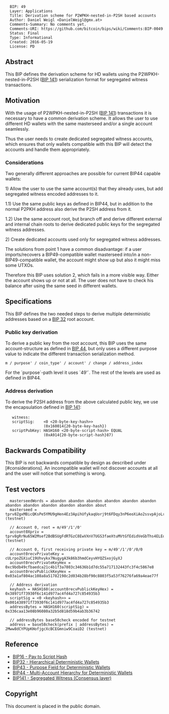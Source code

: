 <pre>
  BIP: 49
  Layer: Applications
  Title: Derivation scheme for P2WPKH-nested-in-P2SH based accounts
  Author: Daniel Weigl <DanielWeigl@gmx.at>
  Comments-Summary: No comments yet.
  Comments-URI: https://github.com/bitcoin/bips/wiki/Comments:BIP-0049
  Status: Final
  Type: Informational
  Created: 2016-05-19
  License: PD
</pre>

==Abstract==

This BIP defines the derivation scheme for HD wallets using the P2WPKH-nested-in-P2SH ([[bip-0141.mediawiki|BIP 141]]) serialization format for segregated witness transactions.

==Motivation==

With the usage of P2WPKH-nested-in-P2SH ([[bip-0141.mediawiki#p2wpkh-nested-in-bip16-p2sh|BIP 141]]) transactions it is necessary to have a common derivation scheme.
It allows the user to use different HD wallets with the same masterseed and/or a single account seamlessly.

Thus the user needs to create dedicated segregated witness accounts, which ensures that only wallets compatible with this BIP
will detect the accounts and handle them appropriately.

===Considerations===
Two generally different approaches are possible for current BIP44 capable wallets:

1) Allow the user to use the same account(s) that they already uses, but add segregated witness encoded addresses to it.

1.1) Use the same public keys as defined in BIP44, but in addition to the normal P2PKH address also derive the P2SH address from it.

1.2) Use the same account root, but branch off and derive different external and internal chain roots to derive dedicated public keys for the segregated witness addresses.

2) Create dedicated accounts used only for segregated witness addresses.

The solutions from point 1 have a common disadvantage: if a user imports/recovers a BIP49-compatible wallet masterseed into/in a non-BIP49-compatible wallet, the account might show up but also it might miss some UTXOs.

Therefore this BIP uses solution 2, which fails in a more visible way. Either the account shows up or not at all. The user does not have to check his balance after using the same seed in different wallets.


==Specifications==

This BIP defines the two needed steps to derive multiple deterministic addresses based on a [[bip-0032.mediawiki|BIP 32]] root account.

===Public key derivation===

To derive a public key from the root account, this BIP uses the same account-structure as defined in
[[bip-0044.mediawiki|BIP 44]], but only uses a different purpose value to indicate the different transaction
serialization method.

<pre>
m / purpose' / coin_type' / account' / change / address_index
</pre>

For the `purpose`-path level it uses `49'`. The rest of the levels are used as defined in BIP44.


===Address derivation===

To derive the P2SH address from the above calculated public key, we use the encapsulation defined in [[bip-0141.mediawiki#p2wpkh-nested-in-bip16-p2sh|BIP 141]]:

    witness:      <signature> <pubkey>
    scriptSig:    <0 <20-byte-key-hash>>
                  (0x160014{20-byte-key-hash})
    scriptPubKey: HASH160 <20-byte-script-hash> EQUAL
                  (0xA914{20-byte-script-hash}87)

==Backwards Compatibility==

This BIP is not backwards compatible by design as described under [#considerations]. An incompatible wallet will not discover accounts at all and the user will notice that something is wrong.


==Test vectors==

<pre>
  masterseedWords = abandon abandon abandon abandon abandon abandon abandon abandon abandon abandon abandon about
  masterseed = tprv8ZgxMBicQKsPe5YMU9gHen4Ez3ApihUfykaqUorj9t6FDqy3nP6eoXiAo2ssvpAjoLroQxHqr3R5nE3a5dU3DHTjTgJDd7zrbniJr6nrCzd (testnet)

  // Account 0, root = m/49'/1'/0'
  account0Xpriv = tprv8gRrNu65W2Msef2BdBSUgFdRTGzC8EwVXnV7UGS3faeXtuMVtGfEdidVeGbThs4ELEoayCAzZQ4uUji9DUiAs7erdVskqju7hrBcDvDsdbY (testnet)

  // Account 0, first receiving private key = m/49'/1'/0'/0/0
  account0recvPrivateKey = cULrpoZGXiuC19Uhvykx7NugygA3k86b3hmdCeyvHYQZSxojGyXJ
  account0recvPrivateKeyHex = 0xc9bdb49cfbaedca21c4b1f3a7803c34636b1d7dc55a717132443fc3f4c5867e8
  account0recvPublickKeyHex = 0x03a1af804ac108a8a51782198c2d034b28bf90c8803f5a53f76276fa69a4eae77f

  // Address derivation
  keyhash = HASH160(account0recvPublickKeyHex) = 0x38971f73930f6c141d977ac4fd4a727c854935b3
  scriptSig = <0 <keyhash>> = 0x001438971f73930f6c141d977ac4fd4a727c854935b3
  addressBytes = HASH160(scriptSig) = 0x336caa13e08b96080a32b5d818d59b4ab3b36742

  // addressBytes base58check encoded for testnet
  address = base58check(prefix | addressBytes) = 2Mww8dCYPUpKHofjgcXcBCEGmniw9CoaiD2 (testnet)
</pre>


==Reference==

* [[bip-0016.mediawiki|BIP16 - Pay to Script Hash]]
* [[bip-0032.mediawiki|BIP32 - Hierarchical Deterministic Wallets]]
* [[bip-0043.mediawiki|BIP43 - Purpose Field for Deterministic Wallets]]
* [[bip-0044.mediawiki|BIP44 - Multi-Account Hierarchy for Deterministic Wallets]]
* [[bip-0141.mediawiki|BIP141 - Segregated Witness (Consensus layer)]]

== Copyright ==

This document is placed in the public domain.
